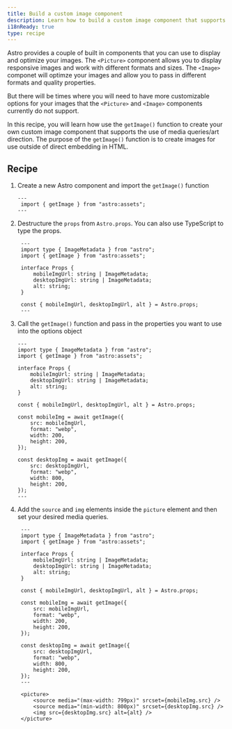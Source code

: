 ```yaml
---
title: Build a custom image component 
description: Learn how to build a custom image component that supports media queries using the getImage function
i18nReady: true
type: recipe
---
```


Astro provides a couple of built in components that you can use to display and optimize your images.  The `<Picture>` component allows you to display responsive images and work with different formats and sizes. The `<Image>` componet will optimze your images and allow you to pass in different formats and quality properties.

But there will be times where you will need to have more customizable options for your images that the `<Picture>` and `<Image>` components currently do not support. 

In this recipe, you will learn how use the `getImage()` function to create your own custom image component that supports the use of media queries/art direction.  The purpose of the `getImage()` function is to create images for use outside of direct embedding in HTML.

## Recipe

1. Create a new Astro component and import the `getImage()` function

    ```astro title="src/components/MyCustomImageComponent.astro"
    ---
     import { getImage } from "astro:assets";
    ---

    ```

2. Destructure the `props` from `Astro.props`. You can also use TypeScript to type the props. 

   ```astro title="src/components/MyCustomImageComponent.astro"
    ---
    import type { ImageMetadata } from "astro";
    import { getImage } from "astro:assets";

    interface Props {
        mobileImgUrl: string | ImageMetadata;
        desktopImgUrl: string | ImageMetadata;
        alt: string;
    }

    const { mobileImgUrl, desktopImgUrl, alt } = Astro.props;
    ---

    ```

3. Call the `getImage()` function and pass in the properties you want to use into the options object 

    ```astro title="src/components/MyCustomImageComponent.astro"
    ---
    import type { ImageMetadata } from "astro";
    import { getImage } from "astro:assets";

    interface Props {
        mobileImgUrl: string | ImageMetadata;
        desktopImgUrl: string | ImageMetadata;
        alt: string;
    }

    const { mobileImgUrl, desktopImgUrl, alt } = Astro.props;

    const mobileImg = await getImage({
        src: mobileImgUrl,
        format: "webp",
        width: 200,
        height: 200,
    });

    const desktopImg = await getImage({
        src: desktopImgUrl,
        format: "webp",
        width: 800,
        height: 200,
    });
    ---

    ```

4. Add the `source` and `img` elements inside the `picture` element and then set your desired media queries. 

   ```astro title="src/components/MyCustomImageComponent.astro"
    ---
    import type { ImageMetadata } from "astro";
    import { getImage } from "astro:assets";

    interface Props {
        mobileImgUrl: string | ImageMetadata;
        desktopImgUrl: string | ImageMetadata;
        alt: string;
    }

    const { mobileImgUrl, desktopImgUrl, alt } = Astro.props;

    const mobileImg = await getImage({
        src: mobileImgUrl,
        format: "webp",
        width: 200,
        height: 200,
    });

    const desktopImg = await getImage({
        src: desktopImgUrl,
        format: "webp",
        width: 800,
        height: 200,
    });
    ---

    <picture>
        <source media="(max-width: 799px)" srcset={mobileImg.src} />
        <source media="(min-width: 800px)" srcset={desktopImg.src} />
        <img src={desktopImg.src} alt={alt} />
    </picture>

    ```